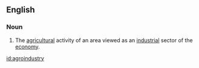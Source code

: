 ==English==

===Noun===
{{en-noun|agroindustries}}

# The [[agricultural]] activity of an area viewed as an [[industrial]] sector of the [[economy]].

[[id:agroindustry]]